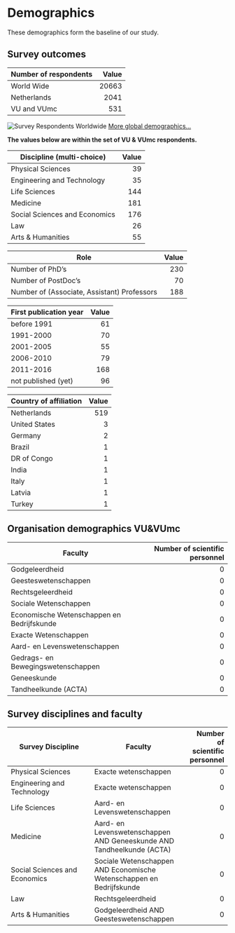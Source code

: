 # Demographics
These demographics form the baseline of our study.

## Survey outcomes

| Number of respondents | Value |
| --- | ---: |
| World Wide | 20663 |
| Netherlands | 2041 |
| VU and VUmc | 531 |

![Survey Respondents Worldwide](./images/101world.png)
[More global demographics...](http://dashboard101innovations.silk.co/page/Demographics)

**The values below are within the set of VU & VUmc respondents.**

| Discipline (multi-choice) | Value |
| --- | ---: |
| Physical Sciences | 39 |
| Engineering and Technology | 35 |
| Life Sciences | 144 |
| Medicine | 181 |
| Social Sciences and Economics | 176 |
| Law | 26 |
| Arts & Humanities | 55 |

| Role | Value |
| --- | ---: |
| Number of PhD's | 230 |
| Number of PostDoc's | 70 |
| Number of (Associate, Assistant) Professors | 188 |

| First publication year | Value |
| --- | ---: |
| before 1991 | 61 |
| 1991-2000 | 70 |
| 2001-2005 | 55 |
| 2006-2010 | 79 |
| 2011-2016 | 168 |
| not published (yet) | 96 |

| Country of affiliation | Value |
| --- | ---: |
| Netherlands | 519 |
| United States | 3 |
| Germany | 2 |
| Brazil | 1 |
| DR of Congo | 1 |
| India | 1 |
| Italy | 1 |
| Latvia | 1 |
| Turkey | 1 |

## Organisation demographics VU&VUmc
| Faculty | Number of scientific personnel |
| --- | ---: |
| Godgeleerdheid | 0 |
| Geesteswetenschappen | 0 |
| Rechtsgeleerdheid | 0 |
| Sociale Wetenschappen | 0 |
| Economische Wetenschappen en Bedrijfskunde | 0 |
| Exacte Wetenschappen | 0 |
| Aard- en Levenswetenschappen | 0 |
| Gedrags- en Bewegingswetenschappen | 0 |
| Geneeskunde | 0 |
| Tandheelkunde (ACTA) | 0 |

## Survey disciplines and faculty
| Survey Discipline                 | Faculty                           | Number of scientific personnel |
| --------------------------------- | --------------------------------- | -----: |
| Physical Sciences                 | Exacte wetenschappen              | 0 |
| Engineering and Technology        | Exacte wetenschappen              | 0 |
| Life Sciences                     | Aard- en Levenswetenschappen      | 0 |
| Medicine                          | Aard- en Levenswetenschappen AND Geneeskunde AND Tandheelkunde (ACTA) | 0 |
| Social Sciences and Economics     | Sociale Wetenschappen AND Economische Wetenschappen en Bedrijfskunde | 0 |
| Law                               | Rechtsgeleerdheid                 | 0 |
| Arts & Humanities                 | Godgeleerdheid AND Geesteswetenschappen | 0 |
